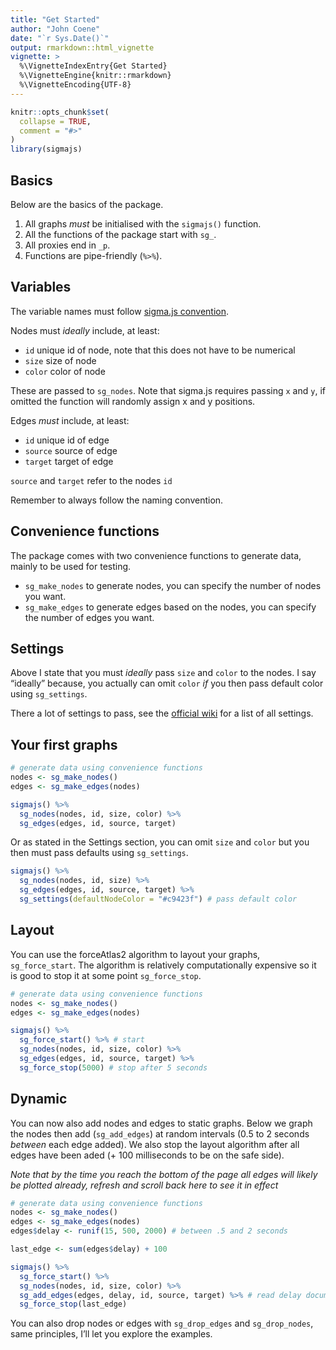 ```yaml
---
title: "Get Started"
author: "John Coene"
date: "`r Sys.Date()`"
output: rmarkdown::html_vignette
vignette: >
  %\VignetteIndexEntry{Get Started}
  %\VignetteEngine{knitr::rmarkdown}
  %\VignetteEncoding{UTF-8}
---
```


```r
knitr::opts_chunk$set(
  collapse = TRUE,
  comment = "#>"
)
library(sigmajs)
```

## Basics

Below are the basics of the package.

1. All graphs *must* be initialised with the `sigmajs()` function.
2. All the functions of the package start with `sg_`.
3. All proxies end in `_p`.
4. Functions are pipe-friendly (`%>%`).

## Variables

The variable names must follow [sigma.js convention](https://github.com/jacomyal/sigma.js/wiki).

Nodes must *ideally* include, at least:

* `id` unique id of node, note that this does not have to be numerical
* `size` size of node
* `color` color of node

These are passed to `sg_nodes`. Note that sigma.js requires passing `x` and `y`, if omitted the function will randomly assign x and y positions.

Edges *must* include, at least:

* `id` unique id of edge
* `source` source of edge
* `target` target of edge

`source` and `target` refer to the nodes `id`

Remember to always follow the naming convention.

## Convenience functions

The package comes with two convenience functions to generate data, mainly to be used for testing.

* `sg_make_nodes` to generate nodes, you can specify the number of nodes you want.
* `sg_make_edges` to generate edges based on the nodes, you can specify the number of edges you want.

## Settings

Above I state that you must *ideally* pass `size` and `color` to the nodes. I say "ideally" because, you actually can omit `color` *if* you then pass default color using `sg_settings`.

There a lot of settings to pass, see the [official wiki](https://github.com/jacomyal/sigma.js/wiki/Settings) for a list of all settings.

## Your first graphs

```r
# generate data using convenience functions
nodes <- sg_make_nodes()
edges <- sg_make_edges(nodes)

sigmajs() %>%
  sg_nodes(nodes, id, size, color) %>%
  sg_edges(edges, id, source, target)
```

Or as stated in the Settings section, you can omit `size` and `color` but you then must pass defaults using `sg_settings`.

```r
sigmajs() %>%
  sg_nodes(nodes, id, size) %>%
  sg_edges(edges, id, source, target) %>%
  sg_settings(defaultNodeColor = "#c9423f") # pass default color
``` 

## Layout

You can use the forceAtlas2 algorithm to layout your graphs, `sg_force_start`. The algorithm is relatively computationally expensive so it is good to stop it at some point `sg_force_stop`.

```r
# generate data using convenience functions
nodes <- sg_make_nodes()
edges <- sg_make_edges(nodes)

sigmajs() %>%
  sg_force_start() %>% # start
  sg_nodes(nodes, id, size, color) %>%
  sg_edges(edges, id, source, target) %>%
  sg_force_stop(5000) # stop after 5 seconds
```

## Dynamic

You can now also add nodes and edges to static graphs. Below we graph the nodes then add (`sg_add_edges`) at random intervals (0.5 to 2 seconds *between* each edge added). We also stop the layout algorithm after all edges have been aded (+ 100 milliseconds to be on the safe side).

*Note that by the time you reach the bottom of the page all edges will likely be plotted already, refresh and scroll back here to see it in effect*

```r
# generate data using convenience functions
nodes <- sg_make_nodes()
edges <- sg_make_edges(nodes)
edges$delay <- runif(15, 500, 2000) # between .5 and 2 seconds

last_edge <- sum(edges$delay) + 100

sigmajs() %>%
  sg_force_start() %>%
  sg_nodes(nodes, id, size, color) %>%
  sg_add_edges(edges, delay, id, source, target) %>% # read delay documentation
  sg_force_stop(last_edge)
```

You can also drop nodes or edges with `sg_drop_edges` and `sg_drop_nodes`, same principles, I'll let you explore the examples.
